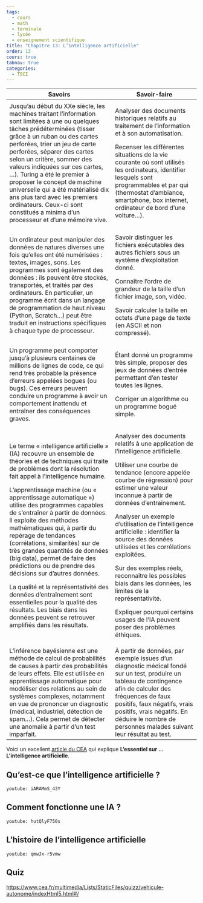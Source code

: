 ```yaml
---
tags:
  - cours
  - math
  - terminale
  - lycée
  - enseignement scientifique
title: "Chapitre 13: L’intelligence artificielle"
order: 13
cours: true
tabnav: true
categories:
  - TSCI
---
```


::: programme

+----------------------------------------------------+------------------------------------------+
| Savoirs                                            | Savoir-faire                             |
+====================================================+==========================================+
| Jusqu’au début du XXe siècle, les machines         | Analyser des documents historiques       |
| traitant l’information sont limitées à une ou      | relatifs au traitement de l’information  |
| quelques tâches prédéterminées (tisser grâce à un  | et à son automatisation.                 |
| ruban ou des cartes perforées, trier un jeu de     |                                          |
| carte perforées, séparer des cartes selon un       | Recenser les différentes situations de   |
| critère, sommer des valeurs indiquées sur ces      | la vie courante où sont utilisés les     |
| cartes, ...). Turing a été le premier à proposer   | ordinateurs, identifier lesquels sont    |
| le concept de machine universelle qui a été        | programmables et par qui (thermostat     |
| matérialisé dix ans plus tard avec les premiers    | d'ambiance, smartphone, box internet,    |
| ordinateurs. Ceux-ci sont constitués a minima d’un | ordinateur de bord d'une voiture...).    |
| processeur et d’une mémoire vive.                  |                                          |
+----------------------------------------------------+------------------------------------------+
| Un ordinateur peut manipuler des données de        | Savoir distinguer les fichiers           |
| natures diverses une fois qu'elles ont été         | exécutables des autres fichiers sous un  |
| numérisées : textes, images, sons. Les programmes  | système d’exploitation donné.            |
| sont également des données : ils peuvent être      |                                          |
| stockés, transportés, et traités par des           | Connaître l’ordre de grandeur de la      |
| ordinateurs. En particulier, un programme écrit    | taille d’un fichier image, son, vidéo.   |
| dans un langage de programmation de haut niveau    |                                          |
| (Python, Scratch...) peut être traduit en          | Savoir calculer la taille en octets      |
| instructions spécifiques à chaque type de          | d’une page de texte (en ASCII et non     |
| processeur.                                        | compressé).                              |
+----------------------------------------------------+------------------------------------------+
| Un programme peut comporter jusqu’à plusieurs      | Étant donné un programme très simple,    |
| centaines de millions de lignes de code, ce qui    | proposer des jeux de données d’entrée    |
| rend très probable la présence d’erreurs appelées  | permettant d’en tester toutes les        |
| bogues (ou bugs). Ces erreurs peuvent conduire un  | lignes.                                  |
| programme à avoir un comportement inattendu et     |                                          |
| entraîner des conséquences graves.                 | Corriger un algorithme ou un programme   |
|                                                    | bogué simple.                            |
+----------------------------------------------------+------------------------------------------+
| Le terme « intelligence artificielle » (IA)        | Analyser des documents relatifs à une    |
| recouvre un ensemble de théories et de techniques  | application de l’intelligence            |
| qui traite de problèmes dont la résolution fait    | artificielle.                            |
| appel à l’intelligence humaine.                    |                                          |
|                                                    | Utiliser une courbe de tendance (encore  |
| L’apprentissage machine (ou « apprentissage        | appelée courbe de régression) pour       |
| automatique ») utilise des programmes capables de  | estimer une valeur inconnue à partir de  |
| s’entraîner à partir de données. Il exploite des   | données d’entraînement.                  |
| méthodes mathématiques qui, à partir du repérage   |                                          |
| de tendances (corrélations, similarités) sur de    | Analyser un exemple d’utilisation de     |
| très grandes quantités de données (big data),      | l’intelligence artificielle : identifier |
| permet de faire des prédictions ou de prendre des  | la source des données utilisées et les   |
| décisions sur d’autres données.                    | corrélations exploitées.                 |
|                                                    |                                          |
| La qualité et la représentativité des données      | Sur des exemples réels, reconnaître les  |
| d’entraînement sont essentielles pour la qualité   | possibles biais dans les données, les    |
| des résultats. Les biais dans les données peuvent  | limites de la représentativité.          |
| se retrouver amplifiés dans les résultats.         |                                          |
|                                                    | Expliquer pourquoi certains usages de    |
|                                                    | l'IA peuvent poser des problèmes         |
|                                                    | éthiques.                                |
+----------------------------------------------------+------------------------------------------+
| L’inférence bayésienne est une méthode de calcul   | À partir de données, par exemple issues  |
| de probabilités de causes à partir des             | d’un diagnostic médical fondé sur un     |
| probabilités de leurs effets. Elle est utilisée en | test, produire un tableau de contingence |
| apprentissage automatique pour modéliser des       | afin de calculer des fréquences de faux  |
| relations au sein de systèmes complexes, notamment | positifs, faux négatifs, vrais positifs, |
| en vue de prononcer un diagnostic (médical,        | vrais négatifs. En déduire le nombre de  |
| industriel, détection de spam...). Cela permet de  | personnes malades suivant leur résultat  |
| détecter une anomalie à partir d’un test           | au test.                                 |
| imparfait.                                         |                                          |
+----------------------------------------------------+------------------------------------------+

:::

Voici un excellent [article du CEA](https://www.cea.fr/comprendre/Pages/nouvelles-technologies/essentiel-sur-intelligence-artificielle.aspx) qui explique **L'essentiel sur ... L'intelligence artificielle**.

## Qu'est-ce que l'intelligence artificielle ?

`youtube: iARAMmS_43Y`

## Comment fonctionne une IA ?

`youtube: hutQlyF750s`

## L'histoire de l'intelligence artificielle

`youtube: qmwJx-r5vmw`

## Quiz

<https://www.cea.fr/multimedia/Lists/StaticFiles/quizz/vehicule-autonome/indexHtml5.html#/>